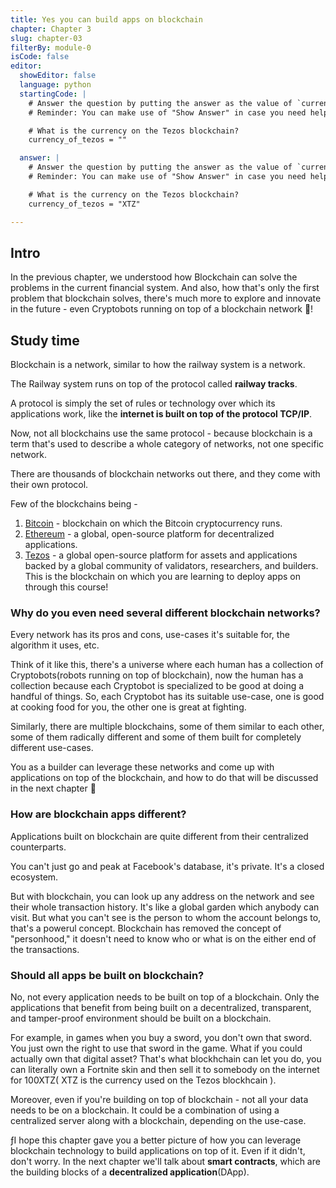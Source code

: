 ```yaml
---
title: Yes you can build apps on blockchain
chapter: Chapter 3
slug: chapter-03
filterBy: module-0
isCode: false
editor:
  showEditor: false
  language: python
  startingCode: |
    # Answer the question by putting the answer as the value of `currency_of_tezos` variable.
    # Reminder: You can make use of "Show Answer" in case you need help.

    # What is the currency on the Tezos blockchain?
    currency_of_tezos = ""

  answer: |
    # Answer the question by putting the answer as the value of `currency_of_tezos` variable.
    # Reminder: You can make use of "Show Answer" in case you need help.

    # What is the currency on the Tezos blockchain?
    currency_of_tezos = "XTZ"

---
```

## Intro
In the previous chapter, we understood how Blockchain can solve the problems in the current financial system. And also, how that's only the first problem that blockchain solves, there's much more to explore and innovate in the future - even Cryptobots running on top of a blockchain network 🤖!

## Study time

Blockchain is a network, similar to how the railway system is a network.

The Railway system runs on top of the protocol called **railway tracks**.

A protocol is simply the set of rules or technology over which its applications work, like the **internet is built on top of the protocol TCP/IP**.

Now, not all blockchains use the same protocol - because blockchain is a term that's used to describe a whole category of networks, not one specific network.

There are thousands of blockchain networks out there, and they come with their own protocol.

Few of the blockchains being - 
1. [Bitcoin](https://bitcoin.org/en/) - blockchain on which the Bitcoin cryptocurrency runs. 
2. [Ethereum](https://ethereum.org/en/) - a global, open-source platform for decentralized applications. 
3. [Tezos](https://tezos.com/) -  a global open-source platform for assets and applications backed by a global community of validators, researchers, and builders. This is the blockchain on which you are learning to deploy apps on through this course!

### Why do you even need several different blockchain networks? 
Every network has its pros and cons, use-cases it's suitable for, the algorithm it uses, etc. 

Think of it like this, there's a universe where each human has a collection of Cryptobots(robots running on top of blockchain), now the human has a collection because each Cryptobot is specialized to be good at doing a handful of things. 
So, each Cryptobot has its suitable use-case, one is good at cooking food for you, the other one is great at fighting.

Similarly, there are multiple blockchains, some of them similar to each other, some of them radically different and some of them built for completely different use-cases.


You as a builder can leverage these networks and come up with applications on top of the blockchain, and how to do that will be discussed in the next chapter 🔨


### How are blockchain apps different?
Applications built on blockchain are quite different from their centralized counterparts.

You can't just go and peak at Facebook's database, it's private. It's a closed ecosystem.

But with blockchain, you can look up any address on the network and see their whole transaction history. It's like a global garden which anybody can visit. But what you can't see is the person to whom the account belongs to, that's a powerul concept. Blockchain has removed the concept of "personhood," it doesn't need to know who or what is on the either end of the transactions.


### Should all apps be built on blockchain?
No, not every application needs to be built on top of a blockchain.
Only the applications that benefit from being built on a decentralized, transparent, and tamper-proof environment should be built on a blockchain.

For example, in games when you buy a sword, you don't own that sword. You just own the right to use that sword in the game. What if you could actually own that digital asset? That's what blockhchain can let you do, you can literally own a Fortnite skin and then sell it to somebody on the internet for 100XTZ( XTZ is the currency used on the Tezos blockhcain ).


Moreover, even if you're building on top of blockchain - not all your data needs to be on a blockchain. It could be a combination of using a centralized server along with a blockchain, depending on the use-case.


ƒI hope this chapter gave you a better picture of how you can leverage blockchain technology to build applications on top of it. Even if it didn't, don't worry. In the next chapter we'll talk about **smart contracts**, which are the building blocks of a **decentralized application**(DApp).